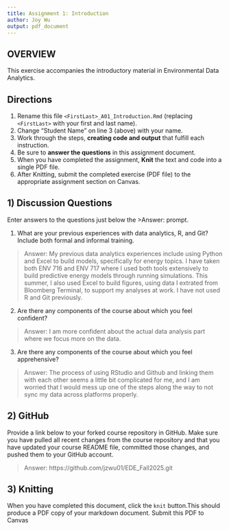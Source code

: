 ```yaml
---
title: Assignment 1: Introduction
author: Joy Wu
output: pdf_document
---
```


## OVERVIEW

This exercise accompanies the introductory material in Environmental Data Analytics. 

## Directions
1.  Rename this file `<FirstLast>_A01_Introduction.Rmd` (replacing `<FirstLast>` with your first and last name).
2.  Change "Student Name" on line 3 (above) with your name.
3.  Work through the steps, **creating code and output** that fulfill each instruction.
4.  Be sure to **answer the questions** in this assignment document.
5.  When you have completed the assignment, **Knit** the text and code into a single PDF file.
6.  After Knitting, submit the completed exercise (PDF file) to the appropriate assignment section on Canvas.


## 1) Discussion Questions
Enter answers to the questions just below the >Answer: prompt.

1. What are your previous experiences with data analytics, R, and Git? Include both formal and informal training.

> Answer: My previous data analytics experiences include using Python and Excel to build models, specifically for energy topics. I have taken both ENV 716 and ENV 717 where I used both tools extensively to build predictive energy models through running simulations. This summer, I also used Excel to build figures, using data I extrated from Bloomberg Terminal, to support my analyses at work. I have not used R and Git previously. 

2. Are there any components of the course about which you feel confident?

> Answer: I am more confident about the actual data analysis part where we focus more on the data.

3. Are there any components of the course about which you feel apprehensive?

> Answer: The process of using RStudio and Github and linking them with each other seems a little bit complicated for me, and I am worried that I would mess up one of the steps along the way to not sync my data across platforms properly. 


## 2) GitHub

Provide a link below to your forked course repository in GitHub. Make sure you have pulled all recent changes from the course repository and that you have updated your course README file, committed those changes, and pushed them to your GitHub account. 

> Answer: https://github.com/jzwu01/EDE_Fall2025.git

## 3) Knitting
When you have completed this document, click the `knit` button.This should produce a PDF copy of your markdown document. Submit this PDF to Canvas 
